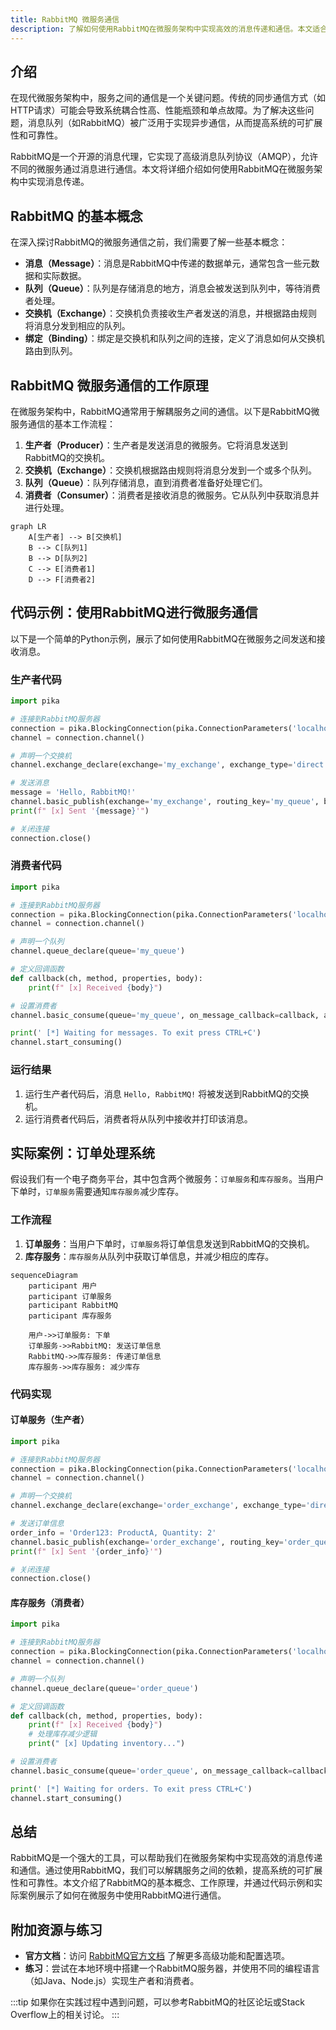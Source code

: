 ```yaml
---
title: RabbitMQ 微服务通信
description: 了解如何使用RabbitMQ在微服务架构中实现高效的消息传递和通信。本文适合初学者，包含代码示例、实际案例和详细解释。
---
```


## 介绍

在现代微服务架构中，服务之间的通信是一个关键问题。传统的同步通信方式（如HTTP请求）可能会导致系统耦合性高、性能瓶颈和单点故障。为了解决这些问题，消息队列（如RabbitMQ）被广泛用于实现异步通信，从而提高系统的可扩展性和可靠性。

RabbitMQ是一个开源的消息代理，它实现了高级消息队列协议（AMQP），允许不同的微服务通过消息进行通信。本文将详细介绍如何使用RabbitMQ在微服务架构中实现消息传递。

## RabbitMQ 的基本概念

在深入探讨RabbitMQ的微服务通信之前，我们需要了解一些基本概念：

- **消息（Message）**：消息是RabbitMQ中传递的数据单元，通常包含一些元数据和实际数据。
- **队列（Queue）**：队列是存储消息的地方，消息会被发送到队列中，等待消费者处理。
- **交换机（Exchange）**：交换机负责接收生产者发送的消息，并根据路由规则将消息分发到相应的队列。
- **绑定（Binding）**：绑定是交换机和队列之间的连接，定义了消息如何从交换机路由到队列。

## RabbitMQ 微服务通信的工作原理

在微服务架构中，RabbitMQ通常用于解耦服务之间的通信。以下是RabbitMQ微服务通信的基本工作流程：

1. **生产者（Producer）**：生产者是发送消息的微服务。它将消息发送到RabbitMQ的交换机。
2. **交换机（Exchange）**：交换机根据路由规则将消息分发到一个或多个队列。
3. **队列（Queue）**：队列存储消息，直到消费者准备好处理它们。
4. **消费者（Consumer）**：消费者是接收消息的微服务。它从队列中获取消息并进行处理。

```mermaid
graph LR
    A[生产者] --> B[交换机]
    B --> C[队列1]
    B --> D[队列2]
    C --> E[消费者1]
    D --> F[消费者2]
```

## 代码示例：使用RabbitMQ进行微服务通信

以下是一个简单的Python示例，展示了如何使用RabbitMQ在微服务之间发送和接收消息。

### 生产者代码

```python
import pika

# 连接到RabbitMQ服务器
connection = pika.BlockingConnection(pika.ConnectionParameters('localhost'))
channel = connection.channel()

# 声明一个交换机
channel.exchange_declare(exchange='my_exchange', exchange_type='direct')

# 发送消息
message = 'Hello, RabbitMQ!'
channel.basic_publish(exchange='my_exchange', routing_key='my_queue', body=message)
print(f" [x] Sent '{message}'")

# 关闭连接
connection.close()
```

### 消费者代码

```python
import pika

# 连接到RabbitMQ服务器
connection = pika.BlockingConnection(pika.ConnectionParameters('localhost'))
channel = connection.channel()

# 声明一个队列
channel.queue_declare(queue='my_queue')

# 定义回调函数
def callback(ch, method, properties, body):
    print(f" [x] Received {body}")

# 设置消费者
channel.basic_consume(queue='my_queue', on_message_callback=callback, auto_ack=True)

print(' [*] Waiting for messages. To exit press CTRL+C')
channel.start_consuming()
```

### 运行结果

1. 运行生产者代码后，消息 `Hello, RabbitMQ!` 将被发送到RabbitMQ的交换机。
2. 运行消费者代码后，消费者将从队列中接收并打印该消息。

## 实际案例：订单处理系统

假设我们有一个电子商务平台，其中包含两个微服务：`订单服务`和`库存服务`。当用户下单时，`订单服务`需要通知`库存服务`减少库存。

### 工作流程

1. **订单服务**：当用户下单时，`订单服务`将订单信息发送到RabbitMQ的交换机。
2. **库存服务**：`库存服务`从队列中获取订单信息，并减少相应的库存。

```mermaid
sequenceDiagram
    participant 用户
    participant 订单服务
    participant RabbitMQ
    participant 库存服务

    用户->>订单服务: 下单
    订单服务->>RabbitMQ: 发送订单信息
    RabbitMQ->>库存服务: 传递订单信息
    库存服务->>库存服务: 减少库存
```

### 代码实现

#### 订单服务（生产者）

```python
import pika

# 连接到RabbitMQ服务器
connection = pika.BlockingConnection(pika.ConnectionParameters('localhost'))
channel = connection.channel()

# 声明一个交换机
channel.exchange_declare(exchange='order_exchange', exchange_type='direct')

# 发送订单信息
order_info = 'Order123: ProductA, Quantity: 2'
channel.basic_publish(exchange='order_exchange', routing_key='order_queue', body=order_info)
print(f" [x] Sent '{order_info}'")

# 关闭连接
connection.close()
```

#### 库存服务（消费者）

```python
import pika

# 连接到RabbitMQ服务器
connection = pika.BlockingConnection(pika.ConnectionParameters('localhost'))
channel = connection.channel()

# 声明一个队列
channel.queue_declare(queue='order_queue')

# 定义回调函数
def callback(ch, method, properties, body):
    print(f" [x] Received {body}")
    # 处理库存减少逻辑
    print(" [x] Updating inventory...")

# 设置消费者
channel.basic_consume(queue='order_queue', on_message_callback=callback, auto_ack=True)

print(' [*] Waiting for orders. To exit press CTRL+C')
channel.start_consuming()
```

## 总结

RabbitMQ是一个强大的工具，可以帮助我们在微服务架构中实现高效的消息传递和通信。通过使用RabbitMQ，我们可以解耦服务之间的依赖，提高系统的可扩展性和可靠性。本文介绍了RabbitMQ的基本概念、工作原理，并通过代码示例和实际案例展示了如何在微服务中使用RabbitMQ进行通信。

## 附加资源与练习

- **官方文档**：访问 [RabbitMQ官方文档](https://www.rabbitmq.com/documentation.html) 了解更多高级功能和配置选项。
- **练习**：尝试在本地环境中搭建一个RabbitMQ服务器，并使用不同的编程语言（如Java、Node.js）实现生产者和消费者。

:::tip
如果你在实践过程中遇到问题，可以参考RabbitMQ的社区论坛或Stack Overflow上的相关讨论。
:::